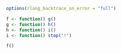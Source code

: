```r
options(rlang_backtrace_on_error = "full")
```

```r
f <- function() g()
g <- function() h()
h <- function() i()
i <- function() stop("!")
```

```r
f()
```

